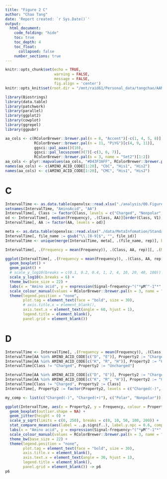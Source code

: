 ```yaml
---
title: "Figure 2 C"
author: "Chao Tang"
date: 'Report created: `r Sys.Date()`'
output: 
  html_document: 
    code_folding: "hide"
    toc: true
    toc_depth: 4
    toc_float: 
      collapsed: false
    number_sections: true
---
```


```r
knitr::opts_chunk$set(echo = TRUE, 
                      warning = FALSE, 
                      message = FALSE, 
                      fig.align = 'center')
knitr::opts_knit$set(root.dir = "/mnt/raid61/Personal_data/tangchao/AANanopore")
```

```r
library(Biostrings)
library(data.table)
library(patchwork)
library(parallel)
library(ggplot2)
library(cowplot)
library(ggrepel)
library(ggpubr)
```

```r
aa_cols <- c(RColorBrewer::brewer.pal(n = 8, "Accent")[-c(1, 4, 5, 8)], 
             RColorBrewer::brewer.pal(n = 11, "PiYG")[c(4, 9, 11)], 
             ggsci::pal_aaas()(10), 
             ggsci::pal_locuszoom()(7)[-c(3, 6, 7)], 
             RColorBrewer::brewer.pal(n = 3, name = "Set2")[1:2])
aa_cols <- plyr::mapvalues(aa_cols, "#D43F3AFF", RColorBrewer::brewer.pal(n = 8, name = "BrBG")[1])
names(aa_cols) <- c(AMINO_ACID_CODE[1:20], "CbC", "His1", "His2")
names(aa_cols) <- c(AMINO_ACID_CODE[1:20], "CMC", "His1", "His2")
```

# C

```r
IntervalTime <- as.data.table(openxlsx::read.xlsx("./analysis/00.FigureTables/Rebuttal/Nov12/Figures/Data/Fig2C.xlsx"))
setnames(IntervalTime, "AminoAcid", "AA")
IntervalTime[, Class := factor(Class, levels = c("Charged", "Nonpolar", "Polar"))]
od <- IntervalTime[, median(Frequency), .(Class, AA)][order(Class, V1), AA]
IntervalTime[, AA := factor(AA, levels = od)]
```

```r
meta <- as.data.table(openxlsx::read.xlsx("./data/MetaInfomation/StandardAA_Meta_Rep.xlsx"))
IntervalTime[, file_name := gsub("\\.[0-9]$", "", file_id)]
IntervalTime <- unique(merge(IntervalTime, meta[, .(file_name, rep)], by = "file_name"))
```

```r
IntervalTime[, .(Frequency = mean(Frequency)), .(Class, AA, rep)][, .(Mean = mean(Frequency), SD = sd(Frequency), N = .N), .(Class, AA)]
```

```r
ggplot(IntervalTime[, .(Frequency = mean(Frequency)), .(Class, AA, rep)], aes(x = AA, y = Frequency, colour = Class)) + 
  geom_boxplot() + 
  geom_point() + 
  # scale_y_log10(breaks = c(0.1, 0.2, 0.4, 1, 2, 4, 10, 20, 40, 100)) + 
  scale_y_log10(n.breaks = 6) + 
  theme_bw(base_size = 22) + 
  labs(x = "Amino acid", y = expression(Signal~frequency~"("*μM^"-1"*" min"^-1*")"), tag = "c") + 
  scale_colour_manual(values = RColorBrewer::brewer.pal(n = 3, name = "Dark2")[c(1, 3, 2)]) + 
  theme(legend.position = "none", 
        plot.tag = element_text(face = "bold", size = 30), 
        # axis.title.x = element_blank(), 
        axis.text.x = element_text(angle = 60, hjust = 1), 
        legend.title = element_blank(), 
        panel.grid = element_blank())
```

# D

```r
IntervalTime <- IntervalTime[, .(Frequency = mean(Frequency)), .(Class, AA, rep)]
IntervalTime[AA %in% AMINO_ACID_CODE[c("D", "E")], Property2 := "Charged(-)"]
IntervalTime[AA %in% AMINO_ACID_CODE[c("K", "R", "H")], Property2 := "Charged(+)"]
IntervalTime[Class != "Charged", Property2 := "Uncharged"]

IntervalTime[AA %in% AMINO_ACID_CODE[c("D", "E")], Property2 := "Charged(-)"]
IntervalTime[AA %in% AMINO_ACID_CODE[c("K", "R", "H")], Property2 := "Charged(+)"]
IntervalTime[Class != "Charged", Property2 := Class]
IntervalTime[, Property2 := factor(Property2, levels = c("Charged(-)", "Charged(+)", "Nonpolar", "Polar"))]
```

```r
my_comp <- list(c("Charged(-)", "Charged(+)"), c("Polar", "Nonpolar"))

ggplot(IntervalTime, aes(x = Property2, y = Frequency, colour = Property2)) + 
  geom_boxplot(outlier.shape = NA) + 
  geom_jitter(height = 0) + 
  scale_y_sqrt(limits = c(0, 250), breaks = c(0, 10, 50, 100, 200)) + 
  stat_compare_means(aes(label = ..p.signif..), label.y.npc = 0.6, comparisons = my_comp, size = 8) + 
  labs(x = "Amino acid", y = expression(Signal~frequency~"("*μM^"-1"*" min"^-1*")"), tag = "d") + 
  scale_colour_manual(values = RColorBrewer::brewer.pal(n = 3, name = "Dark2")[c(1, 1, 3, 2)]) + 
  theme_bw(base_size = 22) + 
  theme(legend.position = "none", 
        plot.tag = element_text(face = "bold", size = 30), 
        axis.title.x = element_blank(), 
        axis.text.x = element_text(angle = 30, hjust = 1), 
        legend.title = element_blank(), 
        panel.grid = element_blank()) -> p6
p6
```